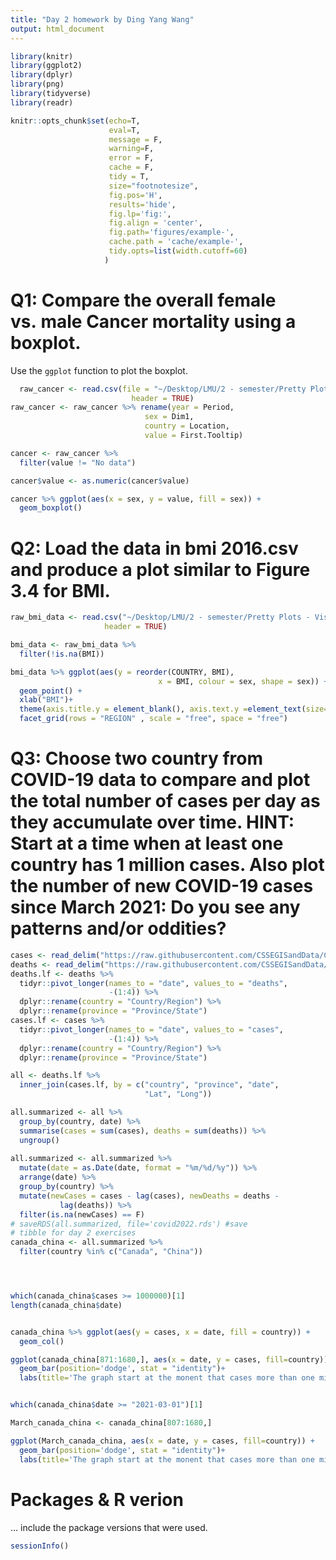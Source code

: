 ```yaml
---
title: "Day 2 homework by Ding Yang Wang"
output: html_document
---
```


```r
library(knitr)
library(ggplot2)
library(dplyr)
library(png)
library(tidyverse)
library(readr)

knitr::opts_chunk$set(echo=T,
                      eval=T, 
                      message = F,
                      warning=F, 
                      error = F,
                      cache = F, 
                      tidy = T, 
                      size="footnotesize",
                      fig.pos='H',
                      results='hide',
                      fig.lp='fig:',
                      fig.align = 'center',
                      fig.path='figures/example-', 
                      cache.path = 'cache/example-',
                      tidy.opts=list(width.cutoff=60)
                     )

```

# Q1: Compare the overall female vs. male Cancer mortality using a boxplot.

Use the `ggplot` function to plot the boxplot.
```r
  raw_cancer <- read.csv(file = "~/Desktop/LMU/2 - semester/Pretty Plots - Visualizing Statistical Data/Day 2/Data for barplots-20220511/Cancer_deaths_per100000_in_2016_WHO.csv",
                           header = TRUE)
raw_cancer <- raw_cancer %>% rename(year = Period,
                              sex = Dim1,
                              country = Location,
                              value = First.Tooltip)

cancer <- raw_cancer %>%
  filter(value != "No data")

cancer$value <- as.numeric(cancer$value) 

cancer %>% ggplot(aes(x = sex, y = value, fill = sex)) + 
  geom_boxplot()
```

# Q2: Load the data in bmi 2016.csv and produce a plot similar to Figure 3.4 for BMI.
```r
raw_bmi_data <- read.csv("~/Desktop/LMU/2 - semester/Pretty Plots - Visualizing Statistical Data/Day 2/Data for barplots-20220511/bmi_2016.csv",
                     header = TRUE)

bmi_data <- raw_bmi_data %>% 
  filter(!is.na(BMI))

bmi_data %>% ggplot(aes(y = reorder(COUNTRY, BMI), 
                                 x = BMI, colour = sex, shape = sex)) + 
  geom_point() +
  xlab("BMI")+
  theme(axis.title.y = element_blank(), axis.text.y =element_text(size=6)) + 
  facet_grid(rows = "REGION" , scale = "free", space = "free")
```

# Q3: Choose two country from **COVID-19** data to compare and plot the total number of cases per day as they accumulate over time. HINT: Start at a time when at least one country has 1 million cases. Also plot the number of new COVID-19 cases since March 2021: Do you see any patterns and/or oddities?


```r
cases <- read_delim("https://raw.githubusercontent.com/CSSEGISandData/COVID-19/master/csse_covid_19_data/csse_covid_19_time_series/time_series_covid19_confirmed_global.csv", delim = ",")
deaths <- read_delim("https://raw.githubusercontent.com/CSSEGISandData/COVID-19/master/csse_covid_19_data/csse_covid_19_time_series/time_series_covid19_deaths_global.csv", delim = ",")
deaths.lf <- deaths %>%
  tidyr::pivot_longer(names_to = "date", values_to = "deaths",
                      -(1:4)) %>%
  dplyr::rename(country = "Country/Region") %>%
  dplyr::rename(province = "Province/State")
cases.lf <- cases %>%
  tidyr::pivot_longer(names_to = "date", values_to = "cases",
                      -(1:4)) %>%
  dplyr::rename(country = "Country/Region") %>%
  dplyr::rename(province = "Province/State")

all <- deaths.lf %>%
  inner_join(cases.lf, by = c("country", "province", "date",
                              "Lat", "Long"))

all.summarized <- all %>%
  group_by(country, date) %>%
  summarise(cases = sum(cases), deaths = sum(deaths)) %>%
  ungroup()
  
all.summarized <- all.summarized %>%
  mutate(date = as.Date(date, format = "%m/%d/%y")) %>%
  arrange(date) %>%
  group_by(country) %>%
  mutate(newCases = cases - lag(cases), newDeaths = deaths -
           lag(deaths)) %>%
  filter(is.na(newCases) == F)
# saveRDS(all.summarized, file='covid2022.rds') #save
# tibble for day 2 exercises
canada_china <- all.summarized %>%
  filter(country %in% c("Canada", "China")) 




which(canada_china$cases >= 1000000)[1]
length(canada_china$date)


canada_china %>% ggplot(aes(y = cases, x = date, fill = country)) +
  geom_col()

ggplot(canada_china[871:1680,], aes(x = date, y = cases, fill=country)) + 
  geom_bar(position='dodge', stat = "identity")+
  labs(title='The graph start at the monent that cases more than one million.')


which(canada_china$date >= "2021-03-01")[1]

March_canada_china <- canada_china[807:1680,]

ggplot(March_canada_china, aes(x = date, y = cases, fill=country)) + 
  geom_bar(position='dodge', stat = "identity")+
  labs(title='The graph start at the monent that cases more than one million.')
```
# Packages & R verion 

... include the package versions that were used.

```r
sessionInfo()
```
